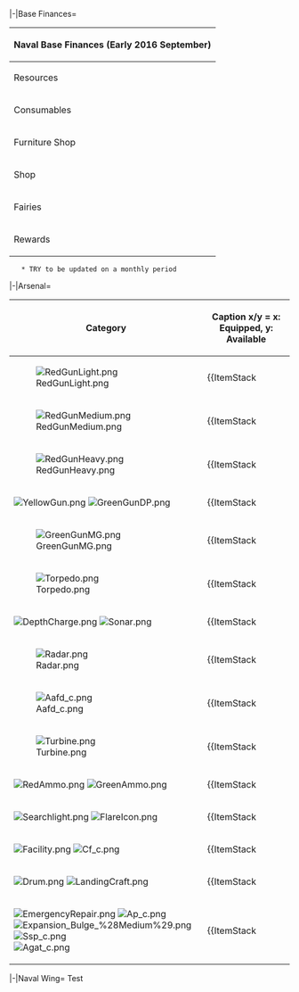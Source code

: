 <tabber>
|-|Base Finances=
	{| class="article-table"
		! colspan=6 | Naval Base Finances (Early 2016 September)

		|-
		! Resources
		|{{ItemStack
		 |item = [[File:Fuel.png{{!}}50px{{!}}]]
		 |text = 287k
		 |glow-color = FFDF00
		 }}
		|{{ItemStack
		 |item = [[File:Ammunition.png{{!}}50px{{!}}]]
		 |text = 285k
		 |glow-color = FFDF00
		 }}
		|{{ItemStack
		 |item = [[File:Steel.png{{!}}50px{{!}}]]
		 |text = 294k
		 |glow-color = FFDF00
		 }}
		|{{ItemStack
		 |item = [[File:Bauxite.png{{!}}50px{{!}}]]
		 |text = 262k
		 |glow-color = FFDF00
		 }}
		|

		|-
		! Consumables
		|{{ItemStack
		 |item = [[File:Instant repair 2.png{{!}}50px{{!}}]]
		 |text = 1954
		 |glow-color = FFF
		 }}
		|{{ItemStack
		 |item = [[File:Development material.png{{!}}50px{{!}}]]
		 |text = 2539
		 |glow-color = FFF
		 }}
		|{{ItemStack
		 |item = [[File:Instant construction 2.png{{!}}50px{{!}}]]
		 |text = 2311
		 |glow-color = FFF
		 }}
		|{{ItemStack
		 |item = [[File:Improvement material.png{{!}}50px{{!}}]]
		 |text = 260
		 |glow-color = FFF
		 }}
		|

		|-
		! Furniture Shop
		|{{ItemStack
		 |item = [[File:Furniture coin.png{{!}}50px{{!}}]]
		 |text = 20k
		 |glow-color = FFDF00
		 }}
		|{{ItemStack
		 |item = [[File:Furniture box small.png{{!}}50px{{!}}]]
		 |text = 260
		 |glow-color = FFF
		 }}
		|{{ItemStack
		 |item = [[File:Furniture box medium.png{{!}}50px{{!}}]]
		 |text = 67
		 |glow-color = FFF
		 }}
		|{{ItemStack
		 |item = [[File:Furniture box large.jpg{{!}}50px{{!}}]]
		 |text = 18
		 |glow-color = FFF
		 }}
		|
 
		|-
		! Shop
		|{{ItemStack
		 |item = [[File:Food supply ship mamiya.png{{!}}50px{{!}}]]
		 |text = 14
		 |glow-color = FFF
		 }}
		|{{ItemStack
		 |item = [[File:Food supply ship irako.png{{!}}50px{{!}}]]
		 |text = 27
		 |glow-color = FFF
		 }}
		|{{ItemStack
		 |item = [[File:Combat Provisions.png{{!}}50px{{!}}]]
		 |text = 35
		 |glow-color = FFF
		 }}
		|{{ItemStack
		 |item = [[File:Underway Replenishment.png{{!}}50px{{!}}]]
		 |text = 5
		 |glow-color = FFF
		 }}
		|
 
		|-
		! Fairies
		|{{ItemStack
		 |item = [[File:Reinforcement Expansion.png{{!}}50px{{!}}]]
		 |text = 6
		 |glow-color = FFF
		 }}
		|{{ItemStack
		 |item = [[File:Furniture fairy.png{{!}}50px{{!}}]]
		 |text = 7
		 |glow-color = FFF
		 }}
		|{{ItemStack
		 |item = [[File:Emergency repair.png{{!}}50px{{!}}]]
		 |text = 16
		 |glow-color = FFF
		 }}
		|{{ItemStack
		 |item = [[File:Repair goddess.png{{!}}50px{{!}}]]
		 |text = 3
		 |glow-color = FFF
		  }}
		|{{ItemStack
		 |item = [[File:Skilled_Crew_Member_070_useitem.png{{!}}50px{{!}}]]
		 |text = 4
		 |glow-color = FFF
		 }}
 
		|-
		! Rewards
		|{{ItemStack
		 |item = [[File:Medal.png{{!}}50px{{!}}]]
		 |text = 13
		 |glow-color = FFF
		 }}
		|{{ItemStack
		 |item = [[File:Blueprint.png{{!}}50px{{!}}]]
		 |text = 0
		 |glow-color = 000
		 }}
		|{{ItemStack
		 |item = [[File:Present box.png{{!}}50px{{!}}]]
		 |text = 13
		 |glow-color = FFF
		 }}
		|{{ItemStack
		 |item = [[File:Hishimochi.png{{!}}50px{{!}}]]
		 |text = 1
		 |glow-color = FFF
		 }}
		| 
		
	|}
	* TRY to be updated on a monthly period

|-|Arsenal=
	{| class="article-table"
		|-
		! Category
		| Caption x/y = x: Equipped, y: Available
	
		|-
		! [[File:RedGunLight.png]]
		| {{ItemStack
		 |item = {{EquipmentCardKai|12.7cm Twin Gun Mount|size=60px}}
		 |text = 82/0
		 |glow-color = FFDF00
		 }} {{ItemStack
		 |item = {{EquipmentCardKai|12.7cm Single Gun Mount|size=60px}}
		 |text = 1/0
		 |glow-color = FFDF00
		 }} {{ItemStack
		 |item = {{EquipmentCardKai|12.7cm Twin Gun Mount Model B Kai 2|size=60px}}
		 |text = 7/0
		 |glow-color = FFDF00
		 }}
				
		|-
		! [[File:RedGunMedium.png]]
		| {{ItemStack
		 |item = {{EquipmentCardKai|14cm Twin Gun Mount|size=60px}}
		 |text = 2/2
		 |glow-color = FFDF00
		 }} {{ItemStack
		 |item = {{EquipmentCardKai|15.2cm Twin Gun Mount|size=60px}}
		 |text = 8/1
		 |glow-color = FFDF00
		 }} {{ItemStack
		 |item = {{EquipmentCardKai|15.5cm Triple Gun Mount|size=60px}}
		 |text = 30/1
		 |glow-color = FFDF00
		 }} {{ItemStack
		 |item = {{EquipmentCardKai|20.3cm Twin Gun Mount|size=60px}}
		 |text = 15/3
		 |glow-color = FFDF00
		 }} {{ItemStack
		 |item = {{EquipmentCardKai|203mm/53 Twin Gun Mount|size=60px}}
		 |text = 4/1
		 |glow-color = FFDF00
		 }} {{ItemStack
		 |item = {{EquipmentCardKai|20.3cm (No.2) Twin Gun Mount|size=60px}}
		 |text = 15/0
		 |glow-color = FFDF00
		 }} {{ItemStack
		 |item = {{EquipmentCardKai|20.3cm (No.3) Twin Gun Mount|size=60px}}
		 |text = 3/0
		 |glow-color = FFDF00
		 }} {{ItemStack
		 |item = {{EquipmentCardKai|SKC34 20.3cm Twin Gun Mount|size=60px}}
		 |text = 3/0
		 |glow-color = FFDF00
		 }}
		
		|-
		! [[File:RedGunHeavy.png]]
		| {{ItemStack
		 |item = {{EquipmentCardKai|35.6cm Twin Gun Mount|size=60px}}
		 |text = 5/5
		 |glow-color = FFDF00
		 }} {{ItemStack
		 |item = {{EquipmentCardKai|35.6cm Twin Gun Mount (Dazzle Camouflage)|size=60px}}
		 |text = 2/0
		 |glow-color = FFDF00
		 }} {{ItemStack
		 |item = {{EquipmentCardKai|Prototype 35.6cm Triple Gun Mount|size=60px}}
		 |text = 0/2
		 |glow-color = FFDF00
		 }} {{ItemStack
		 |item = {{EquipmentCardKai|41cm Twin Gun Mount|size=60px}}
		 |text = 11/3
		 |glow-color = FFDF00
		 }} {{ItemStack
		 |item = {{EquipmentCardKai|Prototype 41cm Triple Gun Mount|size=60px}}
		 |text = 2/0
		 |glow-color = FFDF00
		 }} {{ItemStack
		 |item = {{EquipmentCardKai|16inch Triple Gun Mount Mk.7|size=60px}}
		 |text = 3/0
		 |glow-color = FFDF00
		 }} {{ItemStack
		 |item = {{EquipmentCardKai|46cm Triple Gun Mount|size=60px}}
		 |text = 0/2
		 |glow-color = FFDF00
		 }} {{ItemStack
		 |item = {{EquipmentCardKai|38.1cm Mk.I Twin Gun Mount|size=60px}}
		 |text = 1/0
		 |glow-color = FFDF00
		 }}
		
		|-
		! [[File:YellowGun.png]] [[File:GreenGunDP.png]]
		| {{ItemStack
		 |item = {{EquipmentCardKai|15.5cm Triple Secondary Gun Mount|size=60px}}
		 |text = 19/0
		 |glow-color = FFDF00
		 }} {{ItemStack
		 |item = {{EquipmentCardKai|12.7cm Twin High-angle Gun Mount|size=60px}}
		 |text = 2/0
		 |glow-color = FFDF00
		 }} {{ItemStack
		 |item = {{EquipmentCardKai|12.7cm Twin High-angle Gun Mount (Late Model)|size=60px}}
		 |text = 11/0
		 |glow-color = FFDF00
		 }} {{ItemStack
		 |item = {{EquipmentCardKai|8cm High-angle Gun|size=60px}}
		 |text = 2/3
		 |glow-color = FFDF00
		 }} {{ItemStack
		 |item = {{EquipmentCardKai|10cm Twin High-angle Gun Mount (Carriage)|size=60px}}
		 |text = 0/1
		 |glow-color = FFDF00
		 }} {{ItemStack
		 |item = {{EquipmentCardKai|10cm Twin High-angle Gun Mount|size=60px}}
		 |text = 24/10
		 |glow-color = FFDF00
		 }} {{ItemStack
		 |item = {{EquipmentCardKai|10cm Twin High-angle Gun Mount + Anti-Aircraft Fire Director|size=60px}}
		 |text = 6/0
		 |glow-color = FFDF00
		 }} {{ItemStack
		 |item = {{EquipmentCardKai|5inch Twin Gun Mount Mk.28 mod.2|size=60px}}
		 |text = 1/1
		 |glow-color = FFDF00
		 }}
		
		|-
		! [[File:GreenGunMG.png]]
		| {{ItemStack
		 |item = {{EquipmentCardKai|7.7mm Machine Gun|size=60px}}
		 |text = 0/7
		 |glow-color = FFDF00
		 }} {{ItemStack
		 |item = {{EquipmentCardKai|12.7mm Single Machine Gun Mount|size=60px}}
		 |text = 0/8
		 |glow-color = FFDF00
		 }} {{ItemStack
		 |item = {{EquipmentCardKai|25mm Single Autocannon Mount|size=60px}}
		 |text = 0/3
		 |glow-color = FFDF00
		 }} {{ItemStack
		 |item = {{EquipmentCardKai|25mm Twin Autocannon Mount|size=60px}}
		 |text = 0/5
		 |glow-color = FFDF00
		 }} {{ItemStack
		 |item = {{EquipmentCardKai|Bi Type 40mm Twin Autocannon Mount|size=60px}}
		 |text = 1/2
		 |glow-color = FFDF00
		 }} {{ItemStack
		 |item = {{EquipmentCardKai|25mm Triple Autocannon Mount|size=60px}}
		 |text = 0/5
		 |glow-color = FFDF00
		 }} {{ItemStack
		 |item = {{EquipmentCardKai|2cm Flakvierling 38|size=60px}}
		 |text = 0/1
		 |glow-color = FFDF00
		 }} {{ItemStack
		 |item = {{EquipmentCardKai|12cm 30-tube Rocket Launcher|size=60px}}
		 |text = 0/2
		 |glow-color = FFDF00
		 }} {{ItemStack
		 |item = {{EquipmentCardKai|25mm Triple Autocannon Mount (Concentrated Deployment)|size=60px}}
		 |text = 1/1
		 |glow-color = FFDF00
		 }} {{ItemStack
		 |item = {{EquipmentCardKai|Bofors 40mm Quadruple Autocannon Mount|size=60px}}
		 |text = 0/1
		 |glow-color = FFDF00
		 }}
		
		|-
		! [[File:Torpedo.png]]
		| {{ItemStack
		 |item = {{EquipmentCardKai|53cm Twin Torpedo Mount|size=60px}}
		 |text = 2/0
		 |glow-color = FFDF00
		 }} {{ItemStack
		 |item = {{EquipmentCardKai|61cm Quadruple Torpedo Mount|size=60px}}
		 |text = 0/3
		 |glow-color = FFDF00
		 }} {{ItemStack
		 |item = {{EquipmentCardKai|61cm Triple (Oxygen) Torpedo Mount|size=60px}}
		 |text = 3/2
		 |glow-color = FFDF00
		 }} {{ItemStack
		 |item = {{EquipmentCardKai|61cm Quadruple (Oxygen) Torpedo Mount|size=60px}}
		 |text = 10/3
		 |glow-color = FFDF00
		 }} {{ItemStack
		 |item = {{EquipmentCardKai|61cm Quintuple (Oxygen) Torpedo Mount|size=60px}}
		 |text = 3/0
		 |glow-color = FFDF00
		 }} {{ItemStack
		 |item = {{EquipmentCardKai|Submarine 53cm Bow Torpedo Mount (8 tubes)|size=60px}}
		 |text = 2/0
		 |glow-color = FFDF00
		 }} {{ItemStack
		 |item = {{EquipmentCardKai|Kouhyouteki|size=60px}}
		 |text = 5/1
		 |glow-color = FFDF00
		 }}
		
		|-
		! [[File:DepthCharge.png]] [[File:Sonar.png]]
		| {{ItemStack
		 |item = {{EquipmentCardKai|Type 94 Depth Charge Projector|size=60px}}
		 |text = 0/20
		 |glow-color = FFDF00
		 }} {{ItemStack
		 |item = {{EquipmentCardKai|Type 3 Depth Charge Projector|size=60px}}
		 |text = 0/2
		 |glow-color = FFDF00
		 }} {{ItemStack
		 |item = {{EquipmentCardKai|Type 93 Passive Sonar|size=60px}}
		 |text = 0/9
		 |glow-color = FFDF00
		 }} {{ItemStack
		 |item = {{EquipmentCardKai|Type 3 Active Sonar|size=60px}}
		 |text = 0/5
		 |glow-color = FFDF00
		 }}
		
		|-
		! [[File:Radar.png]]
		| {{ItemStack
		 |item = {{EquipmentCardKai|Type 13 Air Radar|size=60px}}
		 |text = 1/4
		 |glow-color = FFDF00
		 }} {{ItemStack
		 |item = {{EquipmentCardKai|Type 22 Surface Radar|size=60px}}
		 |text = 11/0
		 |glow-color = FFDF00
		 }} {{ItemStack
		 |item = {{EquipmentCardKai|Type 21 Air Radar|size=60px}}
		 |text = 7/10
		 |glow-color = FFDF00
		 }} {{ItemStack
		 |item = {{EquipmentCardKai|Type 33 Surface Radar|size=60px}}
		 |text = 1/1
		 |glow-color = FFDF00
		 }} {{ItemStack
		 |item = {{EquipmentCardKai|Type 13 Air Radar Kai|size=60px}}
		 |text = 6/1
		 |glow-color = FFDF00
		 }} {{ItemStack
		 |item = {{EquipmentCardKai|Type 22 Surface Radar Kai 4|size=60px}}
		 |text = 2/0
		 |glow-color = FFDF00
		 }} {{ItemStack
		 |item = {{EquipmentCardKai|Type 32 Surface Radar|size=60px}}
		 |text = 1/1
		 |glow-color = FFDF00
		 }} {{ItemStack
		 |item = {{EquipmentCardKai|FuMO25 Radar|size=60px}}
		 |text = 1/0
		 |glow-color = FFDF00
		 }}
		
		|-
		! [[File:Aafd_c.png]]
		| {{ItemStack
		 |item = {{EquipmentCardKai|Type 91 Anti-Aircraft Fire Director|size=60px}}
		 |text = 0/1
		 |glow-color = FFDF00
		 }} {{ItemStack
		 |item = {{EquipmentCardKai|Type 94 Anti-Aircraft Fire Director|size=60px}}
		 |text = 1/1
		 |glow-color = FFDF00
		 }}
		
		|-
		! [[File:Turbine.png]]
		| {{ItemStack
		 |item = {{EquipmentCardKai|Improved Kanhon Type Turbine|size=60px}}
		 |text = 0/3
		 |glow-color = FFDF00
		 }} {{ItemStack
		 |item = {{EquipmentCardKai|Enhanced Kanhon Type Boiler|size=60px}}
		 |text = 0/3
		 |glow-color = FFDF00
		 }}
		
		|-
		! [[File:RedAmmo.png]] [[File:GreenAmmo.png]]
		| {{ItemStack
		 |item = {{EquipmentCardKai|Type 91 Armor Piercing Shell|size=60px}}
		 |text = 0/3
		 |glow-color = FFDF00
		 }} {{ItemStack
		 |item = {{EquipmentCardKai|Type 1 Armor Piercing Shell|size=60px}}
		 |text = 0/1
		 |glow-color = FFDF00
		 }} {{ItemStack
		 |item = {{EquipmentCardKai|Type 3 Shell|size=60px}}
		 |text = 0/5
		 |glow-color = FFDF00
		 }}
		
		|-
		! [[File:Searchlight.png]] [[File:FlareIcon.png]]
		| {{ItemStack
		 |item = {{EquipmentCardKai|Searchlight|size=60px}}
		 |text = 0/10
		 |glow-color = FFDF00
		 }} {{ItemStack
		 |item = {{EquipmentCardKai|Star Shell|size=60px}}
		 |text = 0/3
		 |glow-color = FFDF00
		 }}
			
		|-
		! [[File:Facility.png]] [[File:Cf_c.png]]
		| {{ItemStack
		 |item = {{EquipmentCardKai|Ship Repair Facility|size=60px}}
		 |text = 4/0
		 |glow-color = FFDF00
		 }} {{ItemStack
		 |item = {{EquipmentCardKai|Fleet Command Facility|size=60px}}
		 |text = 0/1
		 |glow-color = FFDF00
		 }}
		
		|-
		! [[File:Drum.png]] [[File:LandingCraft.png]]
		| {{ItemStack
		 |item = {{EquipmentCardKai|Drum Canister (Transport Use)|size=60px}}
		 |text = 13/20
		 |glow-color = FFDF00
		 }} {{ItemStack
		 |item = {{EquipmentCardKai|Daihatsu Landing Craft|size=60px}}
		 |text = 0/2
		 |glow-color = FFDF00
		 }} {{ItemStack
		 |item = {{EquipmentCardKai|Daihatsu Landing Craft (Type 89 Medium Tank & Landing Force)|size=60px}}
		 |text = 0/2
		 |glow-color = FFDF00
		 }} {{ItemStack
		 |item = {{EquipmentCardKai|Special Type 2 Amphibious Landing Craft|size=60px}}
		 |text = 0/1
		 |glow-color = FFDF00
		 }}
		
		|-
		! [[File:EmergencyRepair.png]] [[File:Ap_c.png]] <br/>
		  [[File:Expansion_Bulge_%28Medium%29.png]] [[File:Ssp_c.png]]<br/>
		  [[File:Agat_c.png]]
		| {{ItemStack
		 |item = {{EquipmentCardKai|Emergency Repair Personnel|size=60px}}
		 |text = 0/16
		 |glow-color = FFDF00
		 }} {{ItemStack
		 |item = {{EquipmentCardKai|Anti-torpedo Bulge (Medium)|size=60px}}
		 |text = 0/2
		 |glow-color = FFDF00
		 }} {{ItemStack
		 |item = {{EquipmentCardKai|Skilled Lookouts|size=60px}}
		 |text = 0/1
		 |glow-color = FFDF00
		 }} {{ItemStack
		 |item = {{EquipmentCardKai|WG42 (Wurfgerät 42)|size=60px}}
		 |text = 0/1
		 |glow-color = FFDF00
		 }}
		
		
	|}

|-|Naval Wing=
Test

</tabber>